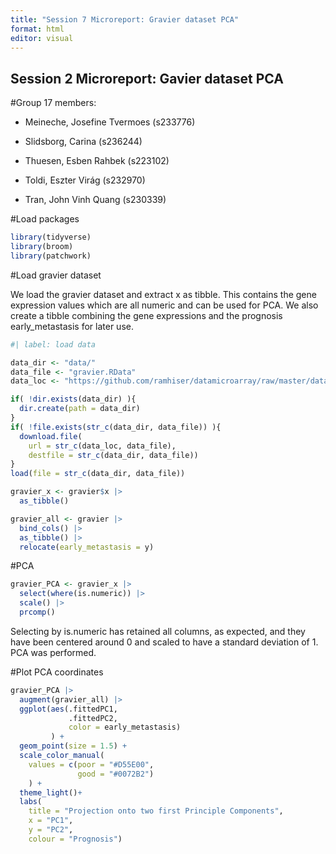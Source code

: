 ```yaml
---
title: "Session 7 Microreport: Gravier dataset PCA"
format: html
editor: visual
---
```


## Session 2 Microreport: Gavier dataset PCA


#Group 17 members:

-   Meineche, Josefine Tvermoes (s233776)

-   Slidsborg, Carina (s236244)

-   Thuesen, Esben Rahbek (s223102)

-   Toldi, Eszter Virág (s232970)

-   Tran, John Vinh Quang (s230339)


#Load packages
```r
library(tidyverse)
library(broom)
library(patchwork)
```


#Load gravier dataset 

We load the gravier dataset and extract x as tibble. This contains the gene expression values which are all numeric and can be used for PCA. We also create a tibble combining the gene expressions and the prognosis early_metastasis for later use.

```r
#| label: load data

data_dir <- "data/"
data_file <- "gravier.RData"
data_loc <- "https://github.com/ramhiser/datamicroarray/raw/master/data/"

if( !dir.exists(data_dir) ){
  dir.create(path = data_dir)
}
if( !file.exists(str_c(data_dir, data_file)) ){
  download.file(
    url = str_c(data_loc, data_file),
    destfile = str_c(data_dir, data_file))
}
load(file = str_c(data_dir, data_file))

gravier_x <- gravier$x |>
  as_tibble()

gravier_all <- gravier |> 
  bind_cols() |>
  as_tibble() |> 
  relocate(early_metastasis = y)
```


#PCA

```r

gravier_PCA <- gravier_x |> 
  select(where(is.numeric)) |>
  scale() |> 
  prcomp()

```

Selecting by is.numeric has retained all columns, as expected, and they have been centered around 0 and scaled to have a standard deviation of 1. PCA was performed.

#Plot PCA coordinates

```r

gravier_PCA |> 
  augment(gravier_all) |> 
  ggplot(aes(.fittedPC1, 
             .fittedPC2, 
             color = early_metastasis)
         ) + 
  geom_point(size = 1.5) +
  scale_color_manual(
    values = c(poor = "#D55E00", 
               good = "#0072B2")
    ) +
  theme_light()+
  labs(
    title = "Projection onto two first Principle Components",
    x = "PC1",
    y = "PC2",
    colour = "Prognosis")
  
```

